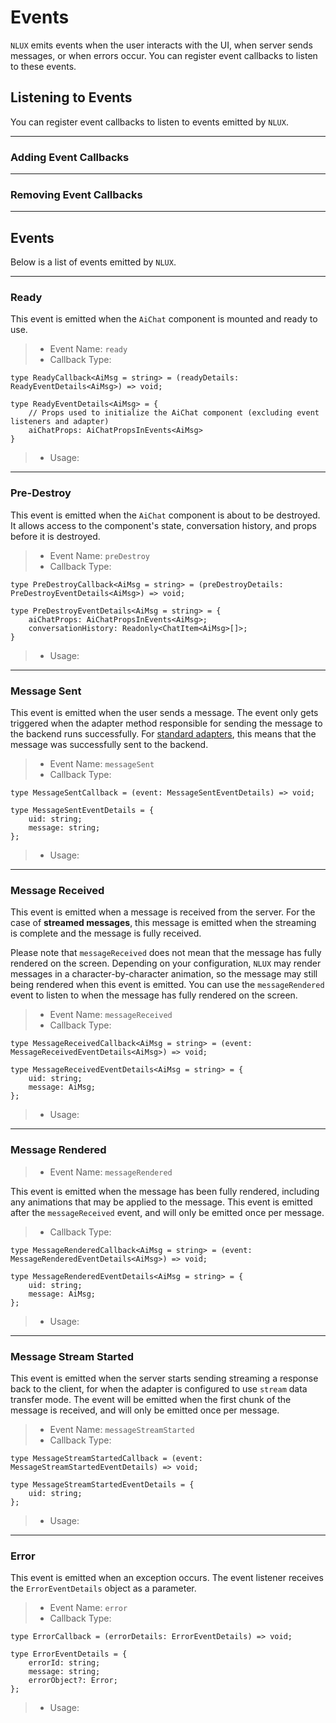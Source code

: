










# Events

`NLUX` emits events when the user interacts with the UI, when server sends messages, or
when errors occur. You can register event callbacks to listen to these events.

<PlatformSelector reactJs={EventListenersReactJs} javascript={EventListenersJavaScript}/>

## Listening to Events

You can register event callbacks to listen to events emitted by `NLUX`.

---

### Adding Event Callbacks

<PlatformSection reactJs={RegisterEventReactJs} javascript={RegisterEventJavaScript}/>

---

### Removing Event Callbacks

<PlatformSection reactJs={RemoveEventReactJs} javascript={RemoveEventJavaScript}/>

---

## Events

Below is a list of events emitted by `NLUX`.

---

### Ready

This event is emitted when the `AiChat` component is mounted and ready to use.

> * Event Name: `ready`
> * Callback Type:

```tsx
type ReadyCallback<AiMsg = string> = (readyDetails: ReadyEventDetails<AiMsg>) => void;

type ReadyEventDetails<AiMsg> = {
    // Props used to initialize the AiChat component (excluding event listeners and adapter)
    aiChatProps: AiChatPropsInEvents<AiMsg>
}
```

> * Usage:

<PlatformSelector reactJs={EventReadyReactJs} javascript={EventReadyJavaScript}/>

---

### Pre-Destroy

This event is emitted when the `AiChat` component is about to be destroyed.
It allows access to the component's state, conversation history, and props before it is destroyed.

> * Event Name: `preDestroy`
> * Callback Type:

```tsx
type PreDestroyCallback<AiMsg = string> = (preDestroyDetails: PreDestroyEventDetails<AiMsg>) => void;

type PreDestroyEventDetails<AiMsg = string> = {
    aiChatProps: AiChatPropsInEvents<AiMsg>;
    conversationHistory: Readonly<ChatItem<AiMsg>[]>;
}
```

> * Usage:

<PlatformSelector reactJs={EventPreDestroyReactJs} javascript={EventPreDestroyJavaScript}/>

---

### Message Sent

This event is emitted when the user sends a message. The event only gets triggered when the
adapter method responsible for sending the message to the backend runs successfully.
For [standard adapters](/api/adapters), this means that the message was successfully sent to
the backend.

> * Event Name: `messageSent`
> * Callback Type:

```tsx
type MessageSentCallback = (event: MessageSentEventDetails) => void;

type MessageSentEventDetails = {
    uid: string;
    message: string;
};
```

> * Usage:

<PlatformSelector reactJs={EventMessageSentReactJs} javascript={EventMessageSentJavaScript}/>

---

### Message Received

This event is emitted when a message is received from the server. For the case of **streamed messages**, this message
is emitted when the streaming is complete and the message is fully received.

Please note that `messageReceived` does not mean that the message has fully rendered on the screen. Depending on your
configuration, `NLUX` may render messages in a character-by-character animation, so the message may still being rendered
when this event is emitted. You can use the `messageRendered` event to listen to when the message has fully rendered
on the screen.

> * Event Name: `messageReceived`
> * Callback Type:

```tsx
type MessageReceivedCallback<AiMsg = string> = (event: MessageReceivedEventDetails<AiMsg>) => void;

type MessageReceivedEventDetails<AiMsg = string> = {
    uid: string;
    message: AiMsg;
};
```

> * Usage:

<PlatformSelector reactJs={EventMessageReceivedReactJs} javascript={EventMessageReceivedJavaScript}/>

---

### Message Rendered

> * Event Name: `messageRendered`

This event is emitted when the message has been fully rendered, including any animations that may be applied to the
message. This event is emitted after the `messageReceived` event, and will only be emitted once per message.

> * Callback Type:

```tsx
type MessageRenderedCallback<AiMsg = string> = (event: MessageRenderedEventDetails<AiMsg>) => void;

type MessageRenderedEventDetails<AiMsg = string> = {
    uid: string;
    message: AiMsg;
};
```

> * Usage:

<PlatformSelector reactJs={EventMessageRenderedReactJs} javascript={EventMessageRenderedJavaScript}/>

---

### Message Stream Started

This event is emitted when the server starts sending streaming a response back to the client, for when the adapter
is configured to use `stream` data transfer mode. The event will be emitted when the first chunk of the message is
received, and will only be emitted once per message.

> * Event Name: `messageStreamStarted`
> * Callback Type:

```tsx
type MessageStreamStartedCallback = (event: MessageStreamStartedEventDetails) => void;

type MessageStreamStartedEventDetails = {
    uid: string;
};
```

> * Usage:

<PlatformSelector reactJs={EventMessageStreamStartedReactJs} javascript={EventMessageStreamStartedJavaScript}/>

---

### Error

This event is emitted when an exception occurs. The event listener receives the `ErrorEventDetails` object
as a parameter.

> * Event Name: `error`
> * Callback Type:

```tsx
type ErrorCallback = (errorDetails: ErrorEventDetails) => void;

type ErrorEventDetails = {
    errorId: string;
    message: string;
    errorObject?: Error;
};
```

> * Usage:

<PlatformSelector reactJs={EventErrorReactJs} javascript={EventErrorJavaScript}/>
